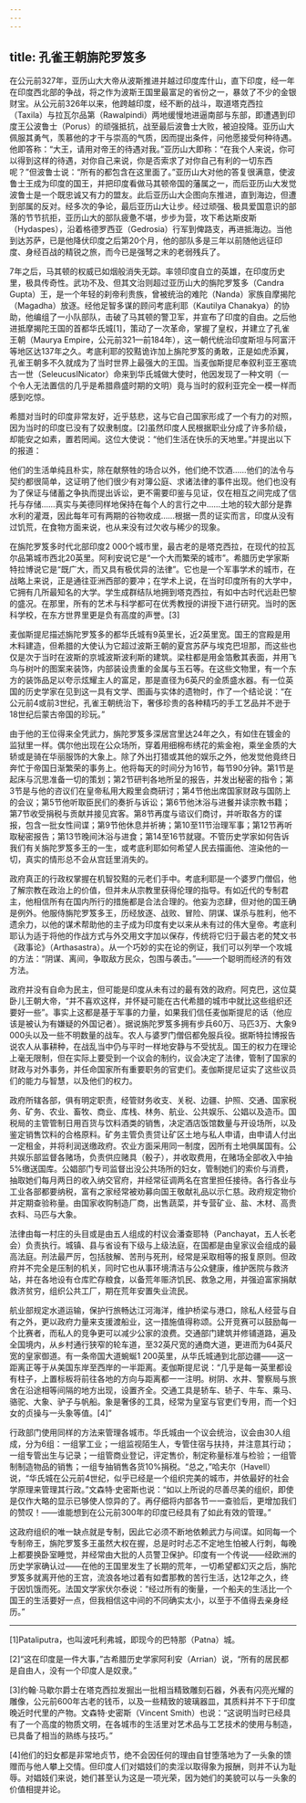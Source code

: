 ```yaml
---
---
---
```

title: 孔雀王朝旃陀罗笈多
---




在公元前327年，亚历山大大帝从波斯推进并越过印度库什山，直下印度，经一年在印度西北部的争战，将之作为波斯王国里最富足的省份之一，暴敛了不少的金银财宝。从公元前326年以来，他跨越印度，经不断的战斗，取道塔克西拉（Taxila）与拉瓦尔品第（Rawalpindi）两地缓慢地进逼南部与东部，即遭遇到印度王公波鲁士（Porus）的顽强抵抗，战至最后波鲁士大败，被迫投降。亚历山大佩服其勇气，羡慕他的才干与崇高的气质，因而提出条件，问他愿接受何种待遇。他即答称：“大王，请用对帝王的待遇对我。”亚历山大即称：“在我个人来说，你可以得到这样的待遇，对你自己来说，你是否索求了对你自己有利的一切东西呢？”但波鲁士说：“所有的都包含在这里面了。”亚历山大对他的答复很满意，使波鲁士王成为印度的国王，并把印度看做马其顿帝国的藩属之一，而后亚历山大发觉波鲁士是一个既忠诚又有力的盟友。此后亚历山大企图向东推进，直到海边，但遭到部属的反对。经多次的争论，最后亚历山大让步。经过顽强、极具爱国意识的部落的节节抗拒，亚历山大的部队疲惫不堪，步步为营，攻下希达斯皮斯（Hydaspes），沿着格德罗西亚（Gedrosia）行军到俾路支，再进抵海边。当他到达苏萨，已是他降伏印度之后第20个月，他的部队多是三年以前随他远征印度、身经百战的精锐之旅，而今已是强弩之末的老弱残兵了。

7年之后，马其顿的权威已如烟般消失无踪。率领印度自立的英雄，在印度历史里，极具传奇性。武功不及、但其文治则超过亚历山大的旃陀罗笈多（Candra Gupta）王，是一个年轻的刹帝利贵族，曾被统治的难陀（Nanda）家族自摩揭陀（Magadha）放逐。经他足智多谋的顾问考底利耶（Kautilya Chanakya）的协助，他编组了一小队部队，击破了马其顿的警卫军，并宣布了印度的自由。之后他进抵摩揭陀王国的首都华氏城[1]，策动了一次革命，掌握了皇权，并建立了孔雀王朝（Maurya Empire，公元前321—前184年），这一朝代统治印度斯坦与阿富汗等地区达137年之久。考底利耶的狡黠诡诈加上旃陀罗笈的勇敢，正是如虎添翼，孔雀王朝多不久就成为了当时世界上最强大的王国。当麦伽斯提尼奉叙利亚王塞琉古一世（SeleucusⅠNicator）命来到华氏城做大使时，他因发现了一种文明（一个令人无法置信的几乎是希腊鼎盛时期的文明）竟与当时的叙利亚完全一模一样而感到吃惊。

希腊对当时的印度非常友好，近乎慈悲，这与它自己国家形成了一个有力的对照，因为当时的印度已没有了奴隶制度。[2]虽然印度人民根据职业分成了许多阶级，却能安之如素，置若罔闻。这位大使说：“他们生活在快乐的天地里。”并提出以下的报道：

他们的生活单纯且朴实，除在献祭牲的场合以外，他们绝不饮酒……他们的法令与契约都很简单，这证明了他们很少有对簿公庭、求诸法律的事件出现。他们也没有为了保证与储蓄之争执而提出诉讼，更不需要印鉴与见证，仅在相互之间完成了信托与存储……真实与美德同样地保持在每个人的言行之中……土地的较大部分是靠水利的灌溉，因此每年可有两期的谷物收成……根据一贯的证实而言，印度从没有过饥荒，在食物方面来说，也从来没有过欠收与稀少的现象。



在旃陀罗笈多时代北部印度2 000个城市里，最古老的是塔克西拉，在现代的拉瓦尔品第城市西北20英里。阿利安说它是“一个大而繁荣的城市”。希腊历史学家斯特拉博说它是“既广大，而又具有极优异的法律”。它也是一个军事学术的城市，在战略上来说，正是通往亚洲西部的要冲；在学术上说，在当时印度所有的大学中，它拥有几所最知名的大学。学生成群结队地拥到塔克西拉，有如中古时代远赴巴黎的盛况。在那里，所有的艺术与科学都可在优秀教授的讲授下进行研究。当时的医科学校，在东方世界里更是负有高度的声誉。[3]

麦伽斯提尼描述旃陀罗笈多的都华氏城有9英里长，近2英里宽。国王的宫殿是用木料建造，但希腊的大使认为它超过波斯王朝的夏宫苏萨与埃克巴坦那，而这些也仅是次于当时在波斯的京城波斯波利斯的建筑。梁柱都是用金箔敷其表面，并用飞鸟与树叶的图案来装饰，内部装设贵重的金属与玉石等。在这些文物里，有一个东方的装饰品足以夸示炫耀主人的富足，那是直径为6英尺的金质盛水器。有一位英国的历史学家在见到这一具有文学、图画与实体的遗物时，作了一个结论说：“在公元前4或前3世纪，孔雀王朝统治下，奢侈珍贵的各种精巧的手工艺品并不逊于18世纪后蒙古帝国的珍玩。”

由于他的王位得来全凭武力，旃陀罗笈多深居宫里达24年之久，有如住在镀金的监狱里一样。偶尔他出现在公众场所，穿着用细棉布绣花的紫金袍，乘坐金质的大轿或是骑在华丽服饰的大象上。除了外出打猎或其他的娱乐之外，他发觉他竟终日奔忙于帝国日渐繁荣的事务上。他将每天的时间分为16节，每节90分钟。第1节是起床与沉思准备一切的策划；第2节研判各地所呈的报告，并发出秘密的指令；第3节是与他的咨议们在皇帝私用大殿里会商研讨；第4节他出席国家财政与国防上的会议；第5节他听取臣民们的奏折与诉讼；第6节他沐浴与进餐并读宗教书籍；第7节收受捐税与贡献并接见宾客。第8节再度与谘议们商讨，并听取各方的谍报，包含一批女性间谍；第9节他休息并祈祷；第10至11节治理军事；第12节再听取秘密报告；第13节晚间沐浴与进食；第14至16节就寝。不管历史学家如何告诉我们有关旃陀罗笈多王的一生，或考底利耶如何希望人民去描画他、渲染他的一切，真实的情形总不会从宫廷里消失的。

政府真正的行政权掌握在机智狡黠的元老们手中。考底利耶是一个婆罗门僧侣，他了解宗教在政治上的价值，但并未从宗教里获得伦理的指导。有如近代的专制君主，他相信所有在国内所行的措施都是合法合理的。他妄为恣肆，但对他的国王确是例外。他服侍旃陀罗笈多王，历经放逐、战败、冒险、阴谋、谋杀与胜利，他不遗余力，以他的谋术帮助他的主子成为印度有史以来从未有过的伟大皇帝。考底利耶认为适于将他的作战方式与外交用文字加以保存，传统将它归于最古老的梵文书《政事论》（Arthasastra）。从一个巧妙的实在论的例证，我们可以列举一个攻城的方法：“阴谋、离间，争取敌方民众，包围与袭击。”——一个聪明而经济的有效方法。

政府并没有自命为民主，但可能是印度从未有过的最有效的政府。阿克巴，这位莫卧儿王朝大帝，“并不喜欢这样，并怀疑可能在古代希腊的城市中就比这些组织还要好一些”。事实上这都是基于军事的力量，如果我们信任麦伽斯提尼的话（他应该是被认为有嫌疑的外国记者）。据说旃陀罗笈多拥有步兵60万、马匹3万、大象9 000头以及一些不明数量的战车。农人与婆罗门僧侣都免服兵役。据斯特拉博报告说农人从事耕种，在战乱当中仍与平时一样地安静与不受扰乱。国王的权力在理论上毫无限制，但在实际上要受到一个议会的制约，议会决定了法律，管制了国家的财政与对外事务，并任命国家所有重要职务的官吏们。麦伽斯提尼证实了这些议员们的能力与智慧，以及他们的权力。

政府所辖各部，俱有明定职责，经管财务收支、关税、边疆、护照、交通、国家税务、矿务、农业、畜牧、商业、库栈、林务、航业、公共娱乐、公娼以及造币。国税局的主管管制日用百货与饮料酒类的销售，决定酒店饭馆数量与开设场所，以及鉴定销售饮料的合格原料。矿务主管负责贷让矿区土地与私人申请，由申请人付出一定租金，并将利润送缴政府。农业方面采用同一制度，因所有土地俱属国有。公共娱乐部监督各赌场，负责供应赌具（骰子），并收取费用，在赌场全部收入中抽5%缴送国库。公娼部门专司监督出没公共场所的妇女，管制她们的索价与消费，抽取她们每月两日的收入纳交官府，并经常征调两名在宫里担任接待。各行各业与工业各部都要纳税，富有之家经常被劝募向国王敬献礼品以示仁慈。政府规定物价并定期查验称量。由国家收购制造厂商，出售蔬菜，并专营矿业、盐、木材、高贵衣料、马匹与大象。

法律由每一村庄的头目或是由五人组成的村议会潘查耶特（Panchayat，五人长老会）负责执行。城镇、县与省设有下级与上级法庭，在国都是由皇家议会组成的最高法庭。刑法最严厉，包括肢解、苦刑与死刑，经常是采取相等的报复原则。但政府并不完全是压制的机关，同时它也从事环境清洁与公众健康，维护医院与救济站，并在各地设有仓库贮存粮食，以备荒年赈济饥民、救急之用，并强迫富家捐献救济贫穷，组织公共工厂，期在荒年安置失业流民。

航业部规定水道运输，保护行旅畅达江河海洋，维护桥梁与港口，除私人经营与自有之外，更以政府力量来支援渡船业，这一措施值得称颂。公开竞赛可以鼓励每一个比赛者，而私人的竞争更可以减少公家的浪费。交通部门建筑并修铺道路，遍及全国境内，从乡村通行狭窄的轮车道，至32英尺宽的通商大道，更进而为64英尺宽的皇家御道。有一条帝国大道蜿蜒1 200英里，从华氏城通到北部边疆——这一距离正等于从美国东岸至西岸的一半距离。麦伽斯提尼说：“几乎是每一英里都设有柱子，上置标板将前往各地的方向与距离都一一注明。树阴、水井、警察局与旅舍在沿途相等间隔的地方出现，设置齐全。交通工具是轿车、轿子、牛车、乘马、骆驼、大象、驴子与帆船。象是奢侈的工具，经常为皇室与官吏们专用，而一个妇女的贞操与一头象等值。[4]”

行政部门使用同样的方法来管理各城市。华氏城由一个议会统治，议会由30人组成，分为6组：一组掌工业；一组监视陌生人，专管住宿与扶持，并注意其行动；一组专管出生与记录；一组管商业登记，评定售价，制定称量标准与检验；一组管制制造物品的销售；一组专抽销售各货10%捐税。“总之，”哈夫尔（Havell）说，“华氏城在公元前4世纪，似乎已经是一个组织完美的城市，并依最好的社会学原理来管理其行政。”文森特·史密斯也说：“如以上所说的尽善尽美的组织，即使是仅作大略的显示已够使人惊异的了。再仔细将内部各节一一查验后，更增加我们的赞叹！——谁能想到在公元前300年的印度已经具有了如此有效的管理。”

这政府组织的唯一缺点就是专制，因此它必须不断地依赖武力与间谍。如同每一个专制帝王，旃陀罗笈多王虽然大权在握，总是时时忐忑不定地生怕被人行刺，每晚上都要换卧室睡觉，并经常由大批的人员警卫保护。印度有一个传说——经欧洲的历史学家确认过——在他的王国里发生了长期的荒年，一切希望都幻灭之后，旃陀罗笈多就离开他的王宫，流浪各地过着有如耆那教的苦行生活，达12年之久，终于因饥饿而死。法国文学家伏尔泰说：“经过所有的衡量，一个船夫的生活比一个国王的生活要好一点，但我相信这中间的不同确实太小，以至于不值得去亲身经历。”



* * *



[1]Pataliputra，也叫波吒利弗城，即现今的巴特那（Patna）城。

[2]“这在印度是一件大事，”古希腊历史学家阿利安（Arrian）说，“所有的居民都是自由人，没有一个印度人是奴隶。”

[3]约翰·马歇尔爵士在塔克西拉发掘出一批相当精致雕刻石器，外表有闪亮光耀的雕像，公元前600年古老的钱币，以及一些精致的玻璃器皿，其质料并不下于印度晚近时代里的产物。文森特·史密斯（Vincent Smith）也说：“这说明当时已经具有了一个高度的物质文明，在各城市的生活里对艺术品与工艺技术的使用与制造，已具备了相当的熟练与技巧。”

[4]他们的妇女都是非常地贞节，绝不会因任何的理由自甘堕落地为了一头象的馈赠而与他人攀上交情。但印度人们对娼妓们的卖淫以取得象为报酬，则并不认为耻辱。对娼妓们来说，她们甚至认为这是一项光荣，因为她们的美貌可以与一头象的价值相提并论。